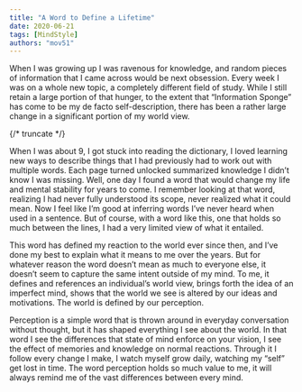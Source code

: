 ```yaml
---
title: "A Word to Define a Lifetime"
date: 2020-06-21
tags: [MindStyle]
authors: "mov51"
---
```


When I was growing up I was ravenous for knowledge, and random pieces of information that I came across would be next obsession. Every week I was on a whole new topic, a completely different field of study. While I still retain a large portion of that hunger, to the extent that “Information Sponge” has come to be my de facto self-description, there has been a rather large change in a significant portion of my world view.  

{/* truncate */}

When I was about 9, I got stuck into reading the dictionary, I loved learning new ways to describe things that I had previously had to work out with multiple words. Each page turned unlocked summarized knowledge I didn’t know I was missing. Well, one day I found a word that would change my life and mental stability for years to come. I remember looking at that word, realizing I had never fully understood its scope, never realized what it could mean. Now I feel like I’m good at inferring words I’ve never heard when used in a sentence. But of course, with a word like this, one that holds so much between the lines, I had a very limited view of what it entailed.  

This word has defined my reaction to the world ever since then, and I’ve done my best to explain what it means to me over the years. But for whatever reason the word doesn’t mean as much to everyone else, it doesn’t seem to capture the same intent outside of my mind. To me, it defines and references an individual’s world view, brings forth the idea of an imperfect mind, shows that the world we see is altered by our ideas and motivations. The world is defined by our perception.  

Perception is a simple word that is thrown around in everyday conversation without thought, but it has shaped everything I see about the world. In that word I see the differences that state of mind enforce on your vision, I see the effect of memories and knowledge on normal reactions. Through it I follow every change I make, I watch myself grow daily, watching my “self” get lost in time. The word perception holds so much value to me, it will always remind me of the vast differences between every mind.